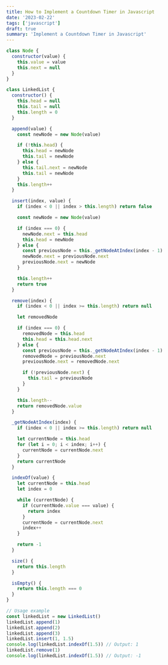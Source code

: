 ```yaml
---
title: How to Implement a Countdown Timer in Javascript
date: '2023-02-22'
tags: ['javascript']
draft: true
summary: 'Implement a Countdown Timer in Javascript'
---
```


```javascript
class Node {
  constructor(value) {
    this.value = value
    this.next = null
  }
}

class LinkedList {
  constructor() {
    this.head = null
    this.tail = null
    this.length = 0
  }

  append(value) {
    const newNode = new Node(value)

    if (!this.head) {
      this.head = newNode
      this.tail = newNode
    } else {
      this.tail.next = newNode
      this.tail = newNode
    }
    this.length++
  }

  insert(index, value) {
    if (index < 0 || index > this.length) return false

    const newNode = new Node(value)

    if (index === 0) {
      newNode.next = this.head
      this.head = newNode
    } else {
      const previousNode = this._getNodeAtIndex(index - 1)
      newNode.next = previousNode.next
      previousNode.next = newNode
    }

    this.length++
    return true
  }

  remove(index) {
    if (index < 0 || index >= this.length) return null

    let removedNode

    if (index === 0) {
      removedNode = this.head
      this.head = this.head.next
    } else {
      const previousNode = this._getNodeAtIndex(index - 1)
      removedNode = previousNode.next
      previousNode.next = removedNode.next

      if (!previousNode.next) {
        this.tail = previousNode
      }
    }

    this.length--
    return removedNode.value
  }

  _getNodeAtIndex(index) {
    if (index < 0 || index >= this.length) return null

    let currentNode = this.head
    for (let i = 0; i < index; i++) {
      currentNode = currentNode.next
    }
    return currentNode
  }

  indexOf(value) {
    let currentNode = this.head
    let index = 0

    while (currentNode) {
      if (currentNode.value === value) {
        return index
      }
      currentNode = currentNode.next
      index++
    }

    return -1
  }

  size() {
    return this.length
  }

  isEmpty() {
    return this.length === 0
  }
}

// Usage example
const linkedList = new LinkedList()
linkedList.append(1)
linkedList.append(2)
linkedList.append(3)
linkedList.insert(1, 1.5)
console.log(linkedList.indexOf(1.5)) // Output: 1
linkedList.remove(1)
console.log(linkedList.indexOf(1.5)) // Output: -1
```
